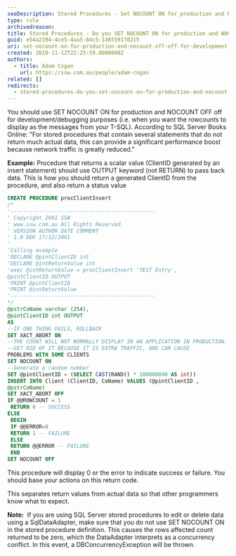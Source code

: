 ```yaml
---
seoDescription: Stored Procedures - Set NOCOUNT ON for production and NOCOUNT OFF off for development/debugging purposes.
type: rule
archivedreason:
title: Stored Procedures - Do you SET NOCOUNT ON for production and NOCOUNT OFF off for development/debugging purposes?
guid: e54a2194-4ce5-4aa5-84c5-148559178215
uri: set-nocount-on-for-production-and-nocount-off-off-for-development-debugging-purposes
created: 2019-11-12T22:25:59.0000000Z
authors:
  - title: Adam Cogan
    url: https://ssw.com.au/people/adam-cogan
related: []
redirects:
  - stored-procedures-do-you-set-nocount-on-for-production-and-nocount-off-off-for-development-debugging-purposes
---
```


You should use SET NOCOUNT ON for production and NOCOUNT OFF off for development/debugging purposes (i.e. when you want the rowcounts to display as the messages from your T-SQL).
According to SQL Server Books Online:
"For stored procedures that contain several statements that do not return much actual data, this can provide a significant performance boost because network traffic is greatly reduced."

**Example:** Procedure that returns a scalar value (ClientID generated by an insert statement) should use OUTPUT keyword (not RETURN) to pass back data. This is how you should return a generated ClientID from the procedure, and also return a status value

```sql
CREATE PROCEDURE procClientInsert
/*
'----------------------------------------------
' Copyright 2001 SSW
' www.ssw.com.au All Rights Reserved.
' VERSION AUTHOR DATE COMMENT
' 1.0 DDK 17/12/2001
'
'Calling example
'DECLARE @pintClientID int
'DECLARE @intReturnValue int
'exec @intReturnValue = procClientInsert 'TEST Entry',
@pintClientID OUTPUT
'PRINT @pintClientID
'PRINT @intReturnValue
'----------------------------------------------
*/
@pstrCoName varchar (254),
@pintClientID int OUTPUT
AS
--IF ONE THING FAILS, ROLLBACK
SET XACT_ABORT ON
--THE COUNT WILL NOT NORMALLY DISPLAY IN AN APPLICATION IN PRODUCTION.
--GET RID OF IT BECAUSE IT IS EXTRA TRAFFIC, AND CAN CAUSE
PROBLEMS WITH SOME CLIENTS
SET NOCOUNT ON
--Generate a random number
SET @pintClientID = (SELECT CAST(RAND() * 100000000 AS int))
INSERT INTO Client (ClientID, CoName) VALUES (@pintClientID ,
@pstrCoName)
SET XACT_ABORT OFF
IF @@ROWCOUNT = 1
 RETURN 0 -- SUCCESS
ELSE
 BEGIN
 IF @@ERROR=0
 RETURN 1 -- FAILURE
 ELSE
 RETURN @@ERROR -- FAILURE
 END
SET NOCOUNT OFF
```

This procedure will display 0 or the error to indicate success or failure. You should base your actions on this return code.

This separates return values from actual data so that other programmers know what to expect.

**Note:**  If you are using SQL Server stored procedures to edit or delete data using a SqlDataAdapter, make sure that you do not use SET NOCOUNT ON in the stored procedure definition. This causes the rows affected count returned to be zero, which the DataAdapter interprets as a concurrency conflict. In this event, a DBConcurrencyException will be thrown.